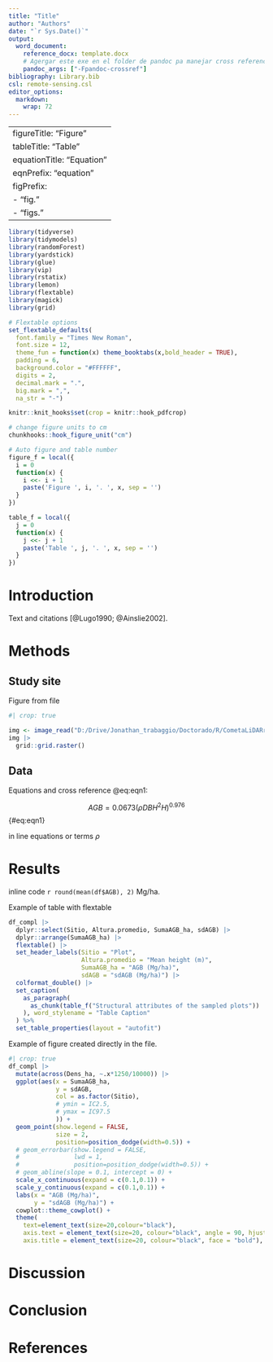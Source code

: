 ```yaml
---
title: "Title"
author: "Authors"
date: "`r Sys.Date()`"
output: 
  word_document:
    reference_docx: template.docx
    # Agergar este exe en el folder de pandoc pa manejar cross references
    pandoc_args: ["-Fpandoc-crossref"]
bibliography: Library.bib
csl: remote-sensing.csl
editor_options: 
  markdown: 
    wrap: 72
---
```


---
figureTitle: "Figure"
tableTitle: "Table"
equationTitle: "Equation"
eqnPrefix: "equation"
figPrefix: 
  - "fig."
  - "figs."
---

```r
library(tidyverse)
library(tidymodels)
library(randomForest)
library(yardstick)
library(glue)
library(vip)
library(rstatix)
library(lemon)
library(flextable)
library(magick)
library(grid)

# Flextable options
set_flextable_defaults(
  font.family = "Times New Roman",
  font.size = 12, 
  theme_fun = function(x) theme_booktabs(x,bold_header = TRUE),
  padding = 6,
  background.color = "#FFFFFF",
  digits = 2,
  decimal.mark = ".",
  big.mark = ",",
  na_str = "-")

knitr::knit_hooks$set(crop = knitr::hook_pdfcrop)

# change figure units to cm
chunkhooks::hook_figure_unit("cm")

# Auto figure and table number
figure_f = local({
  i = 0
  function(x) {
    i <<- i + 1
    paste('Figure ', i, '. ', x, sep = '')
  }
})

table_f = local({
  j = 0
  function(x) {
    j <<- j + 1
    paste('Table ', j, '. ', x, sep = '')
  }
})
```

# Introduction

Text and citations [@Lugo1990; @Ainslie2002]. 

# Methods

## Study site

Figure from file

```r
#| crop: true

img <- image_read("D:/Drive/Jonathan_trabaggio/Doctorado/R/CometaLiDARrevML/Map/Map1.jpeg")
img |> 
  grid::grid.raster()
```

## Data

Equations and cross reference
@eq:eqn1:

$$AGB = 0.0673( \rho DBH^2H)^{0.976}$${#eq:eqn1}

in line equations or terms $\rho$ 

# Results

inline code
`r round(mean(df$AGB), 2)` Mg/ha.

Example of table with flextable

```r
df_compl |>
  dplyr::select(Sitio, Altura.promedio, SumaAGB_ha, sdAGB) |>
  dplyr::arrange(SumaAGB_ha) |>
  flextable() |>  
  set_header_labels(Sitio = "Plot", 
                    Altura.promedio = "Mean height (m)", 
                    SumaAGB_ha = "AGB (Mg/ha)", 
                    sdAGB = "sdAGB (Mg/ha)") |>
  colformat_double() |>
  set_caption(
    as_paragraph(
      as_chunk(table_f("Structural attributes of the sampled plots"))
    ), word_stylename = "Table Caption"
  ) %>%
  set_table_properties(layout = "autofit")
```

Example of figure created directly in the file.

```r
#| crop: true
df_compl |>
  mutate(across(Dens_ha, ~.x*1250/10000)) |>
  ggplot(aes(x = SumaAGB_ha, 
             y = sdAGB,
             col = as.factor(Sitio), 
             # ymin = IC2.5,
             # ymax = IC97.5
             )) + 
  geom_point(show.legend = FALSE,
             size = 2,
             position=position_dodge(width=0.5)) +
  # geom_errorbar(show.legend = FALSE,
  #               lwd = 1,
  #               position=position_dodge(width=0.5)) +
  # geom_abline(slope = 0.1, intercept = 0) +
  scale_x_continuous(expand = c(0.1,0.1)) +
  scale_y_continuous(expand = c(0.1,0.1)) +
  labs(x = "AGB (Mg/ha)", 
       y = "sdAGB (Mg/ha)") + 
  cowplot::theme_cowplot() + 
  theme(
    text=element_text(size=20,colour="black"),
    axis.text = element_text(size=20, colour="black", angle = 90, hjust = 1, vjust = 0.5), 
    axis.title = element_text(size=20, colour="black", face = "bold"), axis.line = element_line(colour = "black"))
```

# Discussion

# Conclusion

# References
